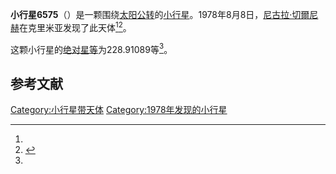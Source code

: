 {{Infobox planet
| bgcolour = #FFFFC0
| name = 6575 Slavov
| symbol = 
| image = 
| caption = 
| discovery = yes
| discovery_ref = 
| discoverer = [[尼古拉·切爾尼赫|尼古拉·切爾尼赫]]
| discovery_site = [[克里米亚|克里米亚]] 
| discovered = 1978年8月8日
| designations = yes
| mp_name = 
| named_after = 
| alt_names = 1978 PJ2/ 1978 RZ10 / 1982 JY2
| mp_category = [[主带小行星|主带小行星]]
| orbit_ref = <ref name="a">[http://ssd.jpl.nasa.gov/sbdb.cgi?sstr=6575 6575 Slavov] {{Wayback|url=http://ssd.jpl.nasa.gov/sbdb.cgi?sstr=6575 |date=20120329054739 }}，小行星數據庫瀏覽器（JPL Small-Body Database Browser）－[[美国国家航空航天局|美国国家航空航天局]]喷气推进实验室</ref>
| epoch = 2456400.5 (2013年4月18日更新)
| aphelion = {{convert|3.6246256|AU|km|3|abbr=on|lk=out}}
| perihelion = {{convert|2.6300082|AU|km|3|abbr=on}}
| semimajor = {{convert|3.1273169|AU|km|3|abbr=on}}
| eccentricity = 0.1590209
| period = 2020.022689 [[日|日]]<br />5.53[[儒略年|儒略年]]
| avg_speed = 
| inclination = 5.10337
| asc_node = 189.29241
| mean_anomaly = 
| arg_peri = 228.91089
| satellites = 
| physical_characteristics = yes
| dimensions = 
| mass = 
| density = 
| surface_grav = 
| escape_velocity = 
| sidereal_day = 
| axial_tilt = 
| pole_ecliptic_lat = 
| pole_ecliptic_lon = 
| albedo = 
| temperatures= 
| temp_name1 = 
| mean_temp_1 = 
| max_temp_1 = 
| temp_name2 = 
| max_temp_2 = 
| spectral_type = 
| abs_magnitude = 228.91089
}}

'''小行星6575'''（{{lang-en|6575 Slavov}}）是一颗围绕[[太阳|太阳]][[公转|公转]]的[[小行星|小行星]]。1978年8月8日，[[尼古拉·切爾尼赫|尼古拉·切爾尼赫]]在克里米亚发现了此天体<ref name="a" /><ref>{{cite news|title=小行星列表|url=http://cfa-www.harvard.edu/iau/lists/NumberedMPs.txt|accessdate=2013-07-08|newspaper=哈佛大学|archive-date=2008-05-17|archive-url=https://web.archive.org/web/20080517010638/http://cfa-www.harvard.edu/iau/lists/NumberedMPs.txt|dead-url=no}}</ref>。

这颗小行星的[[绝对星等|绝对星等]]为228.91089等<ref name="a" />。

==参考文献==
{{reflist}}
{{Minor Planet Number|[[小行星6574|小行星6574]]|[[小行星6576|小行星6576]]}}

{{小天体}}

[[Category:小行星带天体|Category:小行星带天体]]
[[Category:1978年发现的小行星|Category:1978年发现的小行星]]

{{asteroid-stub}}